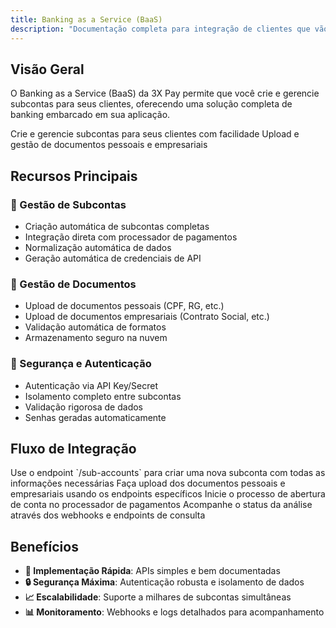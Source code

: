 ```yaml
---
title: Banking as a Service (BaaS)
description: "Documentação completa para integração de clientes que vão usar o BaaS"
---
```


## Visão Geral

O Banking as a Service (BaaS) da 3X Pay permite que você crie e gerencie subcontas para seus clientes, oferecendo uma solução completa de banking embarcado em sua aplicação.

<CardGroup cols={2}>
  <Card
    title="Subcontas"
    icon="building"
    href="/baas/sub-accounts/introduction"
  >
    Crie e gerencie subcontas para seus clientes com facilidade
  </Card>
  <Card
    title="Documentação"
    icon="file-text"
    href="/baas/sub-accounts/required-documents"
  >
    Upload e gestão de documentos pessoais e empresariais
  </Card>
</CardGroup>

## Recursos Principais

### 🏢 Gestão de Subcontas
- Criação automática de subcontas completas
- Integração direta com processador de pagamentos
- Normalização automática de dados
- Geração automática de credenciais de API

### 📄 Gestão de Documentos
- Upload de documentos pessoais (CPF, RG, etc.)
- Upload de documentos empresariais (Contrato Social, etc.)
- Validação automática de formatos
- Armazenamento seguro na nuvem

### 🔐 Segurança e Autenticação
- Autenticação via API Key/Secret
- Isolamento completo entre subcontas
- Validação rigorosa de dados
- Senhas geradas automaticamente

## Fluxo de Integração

<Steps>
  <Step title="Criar Subconta">
    Use o endpoint `/sub-accounts` para criar uma nova subconta com todas as informações necessárias
  </Step>
  <Step title="Upload de Documentos">
    Faça upload dos documentos pessoais e empresariais usando os endpoints específicos
  </Step>
  <Step title="Abrir Conta Completa">
    Inicie o processo de abertura de conta no processador de pagamentos
  </Step>
  <Step title="Monitorar Status">
    Acompanhe o status da análise através dos webhooks e endpoints de consulta
  </Step>
</Steps>

## Benefícios

- **🚀 Implementação Rápida**: APIs simples e bem documentadas
- **🔒 Segurança Máxima**: Autenticação robusta e isolamento de dados
- **📈 Escalabilidade**: Suporte a milhares de subcontas simultâneas
- **📊 Monitoramento**: Webhooks e logs detalhados para acompanhamento
